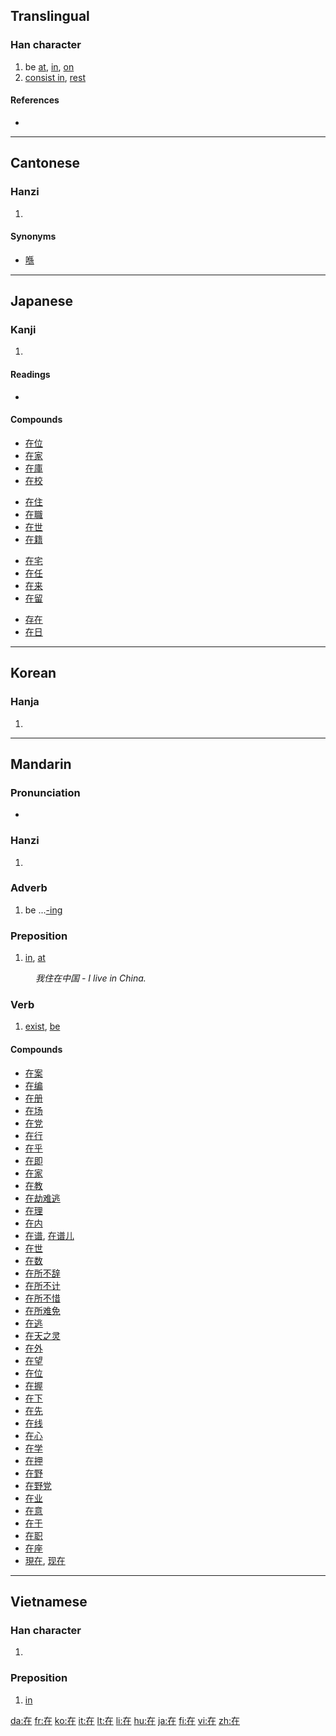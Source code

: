==Translingual==
{{Han stroke|[[Image:在-order.gif]]}}

===Han character===
{{Han char|rn=32|rad=土|as=03|sn=6|four=4021<sub>4</sub>|canj=大中土 (KLG)}}

# be [[at]], [[in]], [[on]]
# [[consist in]], [[rest]]

====References====
* {{Han ref|kx=0224.181|dkj=04881|dj=0455.140|hdz=10418.070|uh=5728|ud=22312|bh=A662|bd=42594}}

----

==Cantonese==

===Hanzi===
{{yue-hanzi|jyut=|y=[[joi6|joi<sup>6</sup>]]}}

# {{defn|Cantonese}}

====Synonyms====
* [[喺]]
----

==Japanese==

===Kanji===
{{ja-kanji|grade=5|rs=土03}}

# {{defn|Japanese}}

====Readings====
* {{ja-readings|on=[[ざい]] (zai)|kun=[[ある]] (aru), [[います]] (imasu)}}

====Compounds====
{{top4}}
* [[在位]]
* [[在家]]
* [[在庫]]
* [[在校]]
{{mid4}}
* [[在住]]
* [[在職]]
* [[在世]]
* [[在籍]]
{{mid4}}
* [[在宅]]
* [[在任]]
* [[在来]]
* [[在留]]
{{mid4}}
* [[存在]]
* [[在日]]
{{bottom}}

----

==Korean==

===Hanja===
{{ko-hanja|hangeul=재|rv=jae|mr=chae}}

# {{defn|Korean}}

----

==Mandarin==

===Pronunciation===
* {{audio|zh-zài.ogg|audio}}

===Hanzi===
{{cmn-hanzi|pin=[[zài]] ([[zai4]])|wg=[[tsai4|tsai<sup>4</sup>]]}}

# {{defn|Mandarin}}

===Adverb===
{{cmn-adv|ts|pin=zài|pint=zai4|rs=土03}}

# be ...[[-ing]]

===Preposition===
{{cmn-prep|ts|pin=zài|pint=zai4|rs=土03}}

# [[in]], [[at]]
:''我住在中国 - I live in China.''

===Verb===
{{cmn-verb|ts|pin=zài|pint=zai4|rs=土03}}

# [[exist]], [[be]]

====Compounds====
* [[在案]]
* [[在编]]
* [[在册]]
* [[在场]]
* [[在党]]
* [[在行]]
* [[在乎]]
* [[在即]]
* [[在家]]
* [[在教]]
* [[在劫难逃]]
* [[在理]]
* [[在内]]
* [[在谱]], [[在谱儿]]
* [[在世]]
* [[在数]]
* [[在所不辞]]
* [[在所不计]]
* [[在所不惜]]
* [[在所难免]]
* [[在逃]]
* [[在天之灵]]
* [[在外]]
* [[在望]]
* [[在位]]
* [[在握]]
* [[在下]]
* [[在先]]
* [[在线]]
* [[在心]]
* [[在学]]
* [[在押]]
* [[在野]]
* [[在野党]]
* [[在业]]
* [[在意]]
* [[在于]]
* [[在职]]
* [[在座]]
* [[現在]], [[现在]]

----

==Vietnamese==

===Han character===
{{vi-hantu|tại}}

# {{defn|Vietnamese}}

===Preposition===
{{infl|vi|preposition|sc=Hant}}{{vi-attention|may need inflection template}}

# [[in]]

[[da:在]]
[[fr:在]]
[[ko:在]]
[[it:在]]
[[lt:在]]
[[li:在]]
[[hu:在]]
[[ja:在]]
[[fi:在]]
[[vi:在]]
[[zh:在]]